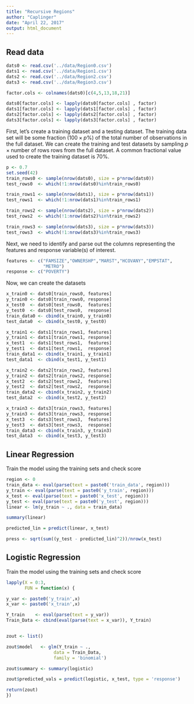 ```yaml
---
title: "Recursive Regions"
author: "Caplinger"
date: "April 22, 2017"
output: html_document
---
```


## Read data

```r
dats0 <- read.csv('../data/Region0.csv')
dats1 <- read.csv('../data/Region1.csv')
dats2 <- read.csv('../data/Region2.csv')
dats3 <- read.csv('../data/Region3.csv')

factor.cols <- colnames(dats0)[c(4,5,13,18,21)]

dats0[factor.cols] <- lapply(dats0[factor.cols] , factor)
dats1[factor.cols] <- lapply(dats1[factor.cols] , factor)
dats2[factor.cols] <- lapply(dats2[factor.cols] , factor)
dats3[factor.cols] <- lapply(dats3[factor.cols] , factor)
```

First, let's create a training dataset and a testing dataset. The training data set will be some fraction $(100\times p\%)$ of the total number of observations in the full dataset.  We can create the training and test datasets by sampling $p \times \mbox{number of rows}$ rows from the full dataset.  A common fractional value used to create the training dataset is $70\%$.

```r
p <- 0.7
set.seed(42)
train_rows0 <- sample(nrow(dats0), size = p*nrow(dats0))
test_rows0  <- which(!1:nrow(dats0)%in%train_rows0)

train_rows1 <- sample(nrow(dats1), size = p*nrow(dats1))
test_rows1  <- which(!1:nrow(dats1)%in%train_rows1)

train_rows2 <- sample(nrow(dats2), size = p*nrow(dats2))
test_rows2  <- which(!1:nrow(dats2)%in%train_rows2)

train_rows3 <- sample(nrow(dats3), size = p*nrow(dats3))
test_rows3  <- which(!1:nrow(dats3)%in%train_rows3)
```

Next, we need to identify and parse out the columns representing the features and response variable(s) of interest.

```r
features <- c("FAMSIZE","OWNERSHP","MARST","HCOVANY","EMPSTAT",
              "METRO")
response <- c("POVERTY")
```

Now, we can create the datasets

```r
x_train0 <- dats0[train_rows0, features]
y_train0 <- dats0[train_rows0, response]
x_test0  <- dats0[test_rows0,  features]
y_test0  <- dats0[test_rows0,  response]
train_data0 <- cbind(x_train0, y_train0)
test_data0  <- cbind(x_test0, y_test0)

x_train1 <- dats1[train_rows1, features]
y_train1 <- dats1[train_rows1, response]
x_test1  <- dats1[test_rows1,  features]
y_test1  <- dats1[test_rows1,  response]
train_data1 <- cbind(x_train1, y_train1)
test_data1  <- cbind(x_test1, y_test1)

x_train2 <- dats2[train_rows2, features]
y_train2 <- dats2[train_rows2, response]
x_test2  <- dats2[test_rows2,  features]
y_test2  <- dats2[test_rows2,  response]
train_data2 <- cbind(x_train2, y_train2)
test_data2  <- cbind(x_test2, y_test2)

x_train3 <- dats3[train_rows3, features]
y_train3 <- dats3[train_rows3, response]
x_test3  <- dats3[test_rows3,  features]
y_test3  <- dats3[test_rows3,  response]
train_data3 <- cbind(x_train3, y_train3)
test_data3  <- cbind(x_test3, y_test3)
```

## Linear Regression

Train the model using the training sets and check score

```r
region <- 0
train_data <- eval(parse(text = paste0('train_data', region)))
y_train <- eval(parse(text = paste0('y_train', region)))
x_test <- eval(parse(text = paste0('x_test', region)))
y_test <- eval(parse(text = paste0('y_test', region)))
linear <- lm(y_train ~ ., data = train_data)

summary(linear)

predicted_lin = predict(linear, x_test)

press <- sqrt(sum((y_test - predicted_lin)^2))/nrow(x_test)
```

## Logistic Regression

Train the model using the training sets and check score

```r
lapply(X = 0:3,
       FUN = function(x) {

y_var <- paste0('y_train',x)
x_var <- paste0('x_train',x)

Y_train    <- eval(parse(text = y_var))
Train_Data <- cbind(eval(parse(text = x_var)), Y_train)


zout <- list()

zout$model   <- glm(Y_train ~ ., 
                  data = Train_Data, 
                  family = 'binomial')

zout$summary <- summary(logistic)

zout$predicted_vals = predict(logistic, x_test, type = 'response')

return(zout)
})
```
